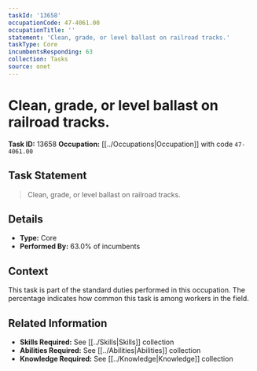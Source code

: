 ```yaml
---
taskId: '13658'
occupationCode: 47-4061.00
occupationTitle: ''
statement: 'Clean, grade, or level ballast on railroad tracks.'
taskType: Core
incumbentsResponding: 63
collection: Tasks
source: onet
---
```

# Clean, grade, or level ballast on railroad tracks.

**Task ID:** 13658
**Occupation:** [[../Occupations|Occupation]] with code `47-4061.00`

## Task Statement

> Clean, grade, or level ballast on railroad tracks.

## Details

- **Type:** Core
- **Performed By:** 63.0% of incumbents

## Context

This task is part of the standard duties performed in this occupation. The percentage indicates how common this task is among workers in the field.

## Related Information

- **Skills Required:** See [[../Skills|Skills]] collection
- **Abilities Required:** See [[../Abilities|Abilities]] collection
- **Knowledge Required:** See [[../Knowledge|Knowledge]] collection
